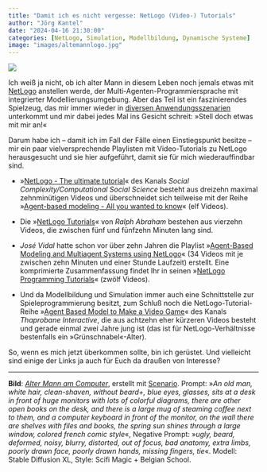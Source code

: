 ```yaml
---
title: "Damit ich es nicht vergesse: NetLogo (Video-) Tutorials"
author: "Jörg Kantel"
date: "2024-04-16 21:30:00"
categories: [NetLogo, Simulation, Modellbildung, Dynamische Systeme]
image: "images/altemannlogo.jpg"
---
```


[![](images/altemannlogo-b.jpg)](https://www.flickr.com/photos/schockwellenreiter/53589779258/)

Ich weiß ja nicht, ob ich alter Mann in diesem Leben noch jemals etwas mit [NetLogo](http://cognitiones.kantel-chaos-team.de/programmierung/netlogo.html) anstellen werde, der Multi-Agenten-Programmiersprache mit integrierter Modellierungsumgebung. Aber das Teil ist ein faszinierendes Spielzeug, das mir immer wieder in [diversen Anwendungsszenarien](https://kantel.github.io/posts/2023110301_agenten_archaeologie/) unterkommt und mir dabei jedes Mal ins Gesicht schreit: »Stell doch etwas mit mir an!«

Darum habe ich -- damit ich im Fall der Fälle einen Einstiegspunkt besitze -- mir ein paar vielversprechende Playlisten mit Video-Tutorials zu NetLogo herausgesucht und sie hier aufgeführt, damit sie für mich wiederauffindbar sind.

- »[NetLogo - The ultimate tutorial](https://www.youtube.com/playlist?list=PLsv8cj_Tu8KuF54jMWP576wmRy6Obigww)« des Kanals *Social Complexity/Computational Social Science* besteht aus dreizehn maximal zehnminütigen Videos und überschneidet sich teilweise mit der Reihe »[Agent-based modeling - All you wanted to know](https://www.youtube.com/playlist?list=PLsv8cj_Tu8Ks_JKH9ZshfA6C6DO3MAG_q)« (elf Videos).

- Die »[NetLogo Tutorials](https://www.youtube.com/playlist?list=PL8D7C9C2B47090E80)« von *Ralph Abraham* bestehen aus vierzehn Videos, die zwischen fünf und fünfzehn Minuten lang sind.

- *José Vidal* hatte schon vor über zehn Jahren die Playlist »[Agent-Based Modeling and Multiagent Systems using NetLogo](https://www.youtube.com/playlist?list=PLSx7bGPy9gbHivKzRg2enzdABgKUd3u-E)« (34 Videos mit je zwischen zehn Minuten und einer Stunde Laufzeit) erstellt. Eine komprimierte Zusammenfassung findet Ihr in seinen »[NetLogo Programming Tutorials](https://www.youtube.com/playlist?list=PLSx7bGPy9gbFCWOQ6bAb_4ASLIrblXhqP)« (zwölf Videos).

- Und da Modellbildung und Simulation immer auch eine Schnittstelle zur Spieleprogrammierung besitzt, zum Schluß noch die NetLogo-Tutorial-Reihe »[Agent Based Model to Make a Video Game](https://www.youtube.com/playlist?list=PLJTCLffaZ2Ztxx1Pzp1qTkBX9hphS1YsZ)« des Kanals *Thaprobane Interactive*, die aus achtzehn eher kürzeren Videos besteht und gerade einmal zwei Jahre jung ist (das ist für NetLogo-Verhältnisse bestenfalls ein »Grünschnabel«-Alter).

So, wenn es mich jetzt überkommen sollte, bin ich gerüstet. Und vielleicht sind einige der Links ja auch für Euch da draußen von Interesse?

---

**Bild**: *[Alter Mann am Computer](https://www.flickr.com/photos/schockwellenreiter/53589779258/)*, erstellt mit [Scenario](http://cognitiones.kantel-chaos-team.de/technikgeschichte/rechnerundnetze/scenario.html). Prompt: »*An old man, white hair, clean-shaven, without beard+, blue eyes, glasses, sits at a desk in front of huge monitors with lots of colorful diagrams, there are other open books on the desk, and there is a large mug of steaming coffee next to them, and a computer keyboard in front of the monitor, on the wall there are shelves with files and books, the spring sun shines through a large window, colored french comic style*«, Negative Prompt: »*ugly, beard, deformed, noisy, blurry, distorted, out of focus, bad anatomy, extra limbs, poorly drawn face, poorly drawn hands, missing fingers, tie*«. Modell: Stable Diffusion XL, Style: Scifi Magic + Belgian School.